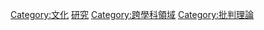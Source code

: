 {{catmore}}
[[Category:文化|Category:文化]]
[[Category:社會科學|研究]]
[[Category:跨學科領域|Category:跨學科領域]]
[[Category:批判理論|Category:批判理論]]
